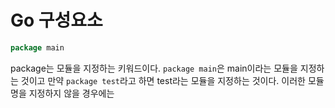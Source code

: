 # Go 구성요소

```go
package main
```

package는 모듈을 지정하는 키워드이다. `package main`은 main이라는 모듈을 지정하는 것이고 만약 `package test`라고 하면 test라는 모듈을 지정하는 것이다. 이러한 모듈 명을 지정하지 않을 경우에는
